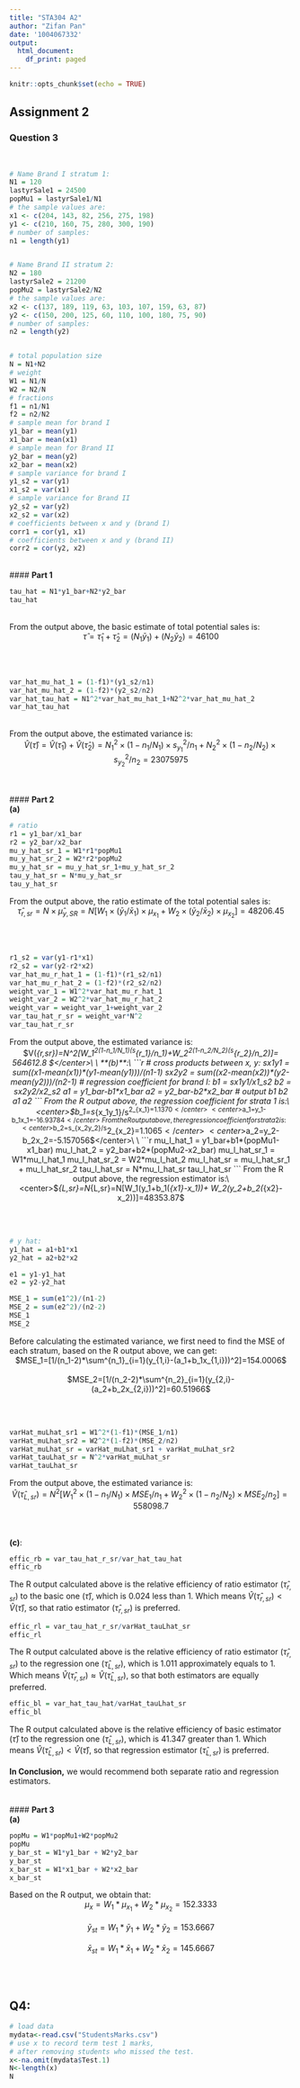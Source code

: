 ```yaml
---
title: "STA304 A2"
author: "Zifan Pan"
date: '1004067332'
output:
  html_document:
    df_print: paged
---
```


```r
knitr::opts_chunk$set(echo = TRUE)
```
## **Assignment 2**\
### **Question 3**\
\
```r
# Name Brand I stratum 1:
N1 = 120
lastyrSale1 = 24500
popMu1 = lastyrSale1/N1
# the sample values are:
x1 <- c(204, 143, 82, 256, 275, 198)
y1 <- c(210, 160, 75, 280, 300, 190)
# number of samples:
n1 = length(y1)


# Name Brand II stratum 2:
N2 = 180
lastyrSale2 = 21200
popMu2 = lastyrSale2/N2
# the sample values are:
x2 <- c(137, 189, 119, 63, 103, 107, 159, 63, 87)
y2 <- c(150, 200, 125, 60, 110, 100, 180, 75, 90)
# number of samples:
n2 = length(y2)


# total population size
N = N1+N2
# weight
W1 = N1/N
W2 = N2/N
# fractions
f1 = n1/N1
f2 = n2/N2
# sample mean for brand I
y1_bar = mean(y1)
x1_bar = mean(x1)
# sample mean for Brand II
y2_bar = mean(y2)
x2_bar = mean(x2)
# sample variance for brand I
y1_s2 = var(y1)
x1_s2 = var(x1)
# sample variance for Brand II
y2_s2 = var(y2)
x2_s2 = var(x2)
# coefficients between x and y (brand I)
corr1 = cor(y1, x1)
# coefficients between x and y (brand II)
corr2 = cor(y2, x2)

```
\
#### **Part 1**\
```r
tau_hat = N1*y1_bar+N2*y2_bar
tau_hat
```
\
From the output above, the basic estimate of total potential sales is:\
<center>$\hat\tau=\hat\tau_1+\hat\tau_2=(N_1\bar y_1)+(N_2\bar y_2)=46100$</center>\
\
```r
var_hat_mu_hat_1 = (1-f1)*(y1_s2/n1)
var_hat_mu_hat_2 = (1-f2)*(y2_s2/n2)
var_hat_tau_hat = N1^2*var_hat_mu_hat_1+N2^2*var_hat_mu_hat_2
var_hat_tau_hat
```
\
From the output above, the estimated variance is:\
<center>$\hat V(\hat\tau)=\hat V(\hat\tau_1)+\hat V(\hat\tau_2)= N_1^2\times(1-n_1/N_1)\times s^2_{y_1}/n_1 +N_2^2\times(1-n_2/N_2)\times s^2_{y_2}/n_2=23075975$ </center>\
\
#### **Part 2**\
**(a)**\
```r
# ratio
r1 = y1_bar/x1_bar
r2 = y2_bar/x2_bar
mu_y_hat_sr_1 = W1*r1*popMu1
mu_y_hat_sr_2 = W2*r2*popMu2
mu_y_hat_sr = mu_y_hat_sr_1+mu_y_hat_sr_2
tau_y_hat_sr = N*mu_y_hat_sr
tau_y_hat_sr
```
From the output above, the ratio estimate of the total potential sales is:\
<center>$\hat\tau_{r,sr}= N\times\hat\mu_{y,SR}=N[W_1\times(\bar y_1/\bar x_1)\times \mu_{x_1} + W_2\times (\bar y_2/\bar x_2)\times \mu_{x_2}]=48206.45$</center>\
\
```r
r1_s2 = var(y1-r1*x1)
r2_s2 = var(y2-r2*x2)
var_hat_mu_r_hat_1 = (1-f1)*(r1_s2/n1)
var_hat_mu_r_hat_2 = (1-f2)*(r2_s2/n2)
weight_var_1 = W1^2*var_hat_mu_r_hat_1
weight_var_2 = W2^2*var_hat_mu_r_hat_2
weight_var = weight_var_1+weight_var_2
var_tau_hat_r_sr = weight_var*N^2
var_tau_hat_r_sr
```
From the output above, the estimated variance is:\
<center>$\hat V(\hat\tau_{r,sr})=N^2[W_1^2\times(1-n_1/N_1)\times(s^{r_1}/n_1)+W_2^2\times(1-n_2/N_2)\times(s^{r_2}/n_2)]= 564612.8 $</center>\
\
**(b)**:\
```r
# cross products between x, y:
sx1y1 = sum((x1-mean(x1))*(y1-mean(y1)))/(n1-1)
sx2y2 = sum((x2-mean(x2))*(y2-mean(y2)))/(n2-1)
# regression coefficient for brand I:
b1 = sx1y1/x1_s2
b2 = sx2y2/x2_s2
a1 = y1_bar-b1*x1_bar
a2 = y2_bar-b2*x2_bar
# output
b1
b2
a1
a2
```
From the R output above, the regression coefficient for strata 1 is:\
<center>$b_1=s_{x_1y_1}/s^2_{x_1}=1.1370$</center>\
<center>$a_1=\bar y_1-b_1\bar x_1=-16.93784$</center>\
From the R output above, the regression coefficient for strata 2 is:\
<center>$b_2=s_{x_2y_2}/s^2_{x_2}=1.1065$</center>\
<center>$a_2=\bar y_2-b_2\bar x_2=-5.157056$</center>\
\
```r
mu_l_hat_1 = y1_bar+b1*(popMu1-x1_bar)
mu_l_hat_2 = y2_bar+b2*(popMu2-x2_bar)
mu_l_hat_sr_1 = W1*mu_l_hat_1
mu_l_hat_sr_2 = W2*mu_l_hat_2
mu_l_hat_sr = mu_l_hat_sr_1 + mu_l_hat_sr_2
tau_l_hat_sr = N*mu_l_hat_sr
tau_l_hat_sr
```
From the R output above, the regression estimator is:\
<center>$\hat\tau_{L,sr}=N\times\hat\mu_{L,sr}=N[W_1\times(\bar y_1+b_1(\mu_{x1}-\bar x_1))+ W_2\times(\bar y_2+b_2(\mu_{x2}-\bar x_2))]=48353.87$</center>\
\
```r
# y hat:
y1_hat = a1+b1*x1
y2_hat = a2+b2*x2

e1 = y1-y1_hat
e2 = y2-y2_hat

MSE_1 = sum(e1^2)/(n1-2)
MSE_2 = sum(e2^2)/(n2-2)
MSE_1
MSE_2

```
Before calculating the estimated variance, we first need to find the MSE of each stratum, based on the R output above, we can get:\
<center>$MSE_1=[1/(n_1-2)*\sum^{n_1}_{i=1}(y_{1,i}-(a_1+b_1x_{1,i}))^2]=154.0006$</center>\
<center>$MSE_2=[1/(n_2-2)*\sum^{n_2}_{i=1}(y_{2,i}-(a_2+b_2x_{2,i}))^2]=60.51966$</center>\
\
```r
varHat_muLhat_sr1 = W1^2*(1-f1)*(MSE_1/n1)
varHat_muLhat_sr2 = W2^2*(1-f2)*(MSE_2/n2)
varHat_muLhat_sr = varHat_muLhat_sr1 + varHat_muLhat_sr2
varHat_tauLhat_sr = N^2*varHat_muLhat_sr
varHat_tauLhat_sr
```
From the output above, the estimated variance is:\
<center>$\hat V(\hat\tau_{L,sr})=N^2[W_1^2\times(1-n_1/N_1)\times MSE_1/n_1 + W_2^2\times(1-n_2/N_2)\times MSE_2/n_2]=558098.7$</center>\
\
**(c)**:\
```r
effic_rb = var_tau_hat_r_sr/var_hat_tau_hat
effic_rb
```
The R output calculated above is the relative efficiency of ratio estimator ($\hat\tau_{r,sr}$) to the basic one ($\hat\tau$), which is 0.024 less than 1. Which means $\hat V(\hat\tau_{r,sr})<\hat V(\hat\tau)$, so that ratio estimator ($\hat\tau_{r,sr}$) is preferred.\
```r
effic_rl = var_tau_hat_r_sr/varHat_tauLhat_sr
effic_rl
```
The R output calculated above is the relative efficiency of ratio estimator ($\hat\tau_{r,sr}$) to the regression one ($\hat\tau_{L,sr}$), which is 1.011 approximately equals to 1. Which means $\hat V(\hat\tau_{r,sr})\approx\hat V(\hat\tau_{L,sr})$, so that both estimators are equally preferred.\
```r
effic_bl = var_hat_tau_hat/varHat_tauLhat_sr
effic_bl
```
The R output calculated above is the relative efficiency of basic estimator ($\hat\tau$) to the regression one ($\hat\tau_{L,sr}$), which is 41.347 greater than 1. Which means $\hat V(\hat\tau_{L,sr})<\hat V(\hat\tau)$, so that regression estimator ($\hat\tau_{L,sr}$) is preferred.\
\
**In Conclusion,** we would recommend both separate ratio and regression estimators.\
\
\
#### **Part 3**\
**(a)**\
```r
popMu = W1*popMu1+W2*popMu2
popMu
y_bar_st = W1*y1_bar + W2*y2_bar
y_bar_st
x_bar_st = W1*x1_bar + W2*x2_bar
x_bar_st
```
Based on the R output, we obtain that:\
<center>$\mu_x= W_1*\mu_{x_1}+W_2*\mu_{x_2}=152.3333$</center>\
<center>$\bar y_{st}= W_1*\bar y_{1}+W_2*\bar y_2=153.6667$</center>\
<center>$\bar x_{st}= W_1*\bar x_{1}+W_2*\bar x_2=145.6667$</center>\
\











## **Q4:**
```r
# load data
mydata<-read.csv("StudentsMarks.csv")
# use x to record term test 1 marks,
# after removing students who missed the test.
x<-na.omit(mydata$Test.1)
N<-length(x)
N
```

